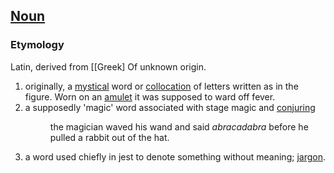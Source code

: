 ==[[Noun]]==

===Etymology===
Latin, derived from [[Greek] Of unknown origin.

#originally, a [[mystical]] word or [[collocation]] of letters written as in the figure. Worn on an [[amulet]] it was supposed to ward off fever. 
#a supposedly 'magic' word associated with stage magic and [[conjuring]]
#:the magician waved his wand and said ''abracadabra'' before he pulled a rabbit out of the hat.
#a word used chiefly in jest to denote something without meaning; [[jargon]].
